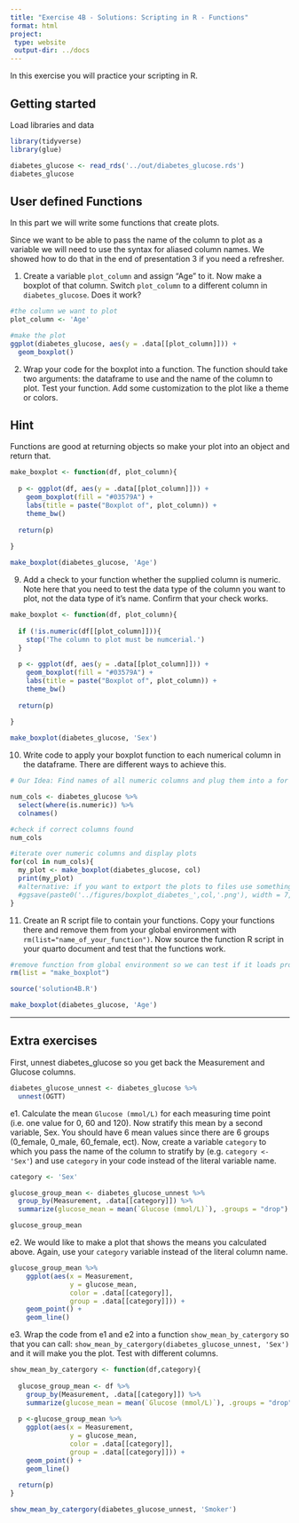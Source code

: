```yaml
---
title: "Exercise 4B - Solutions: Scripting in R - Functions"
format: html
project:
 type: website
 output-dir: ../docs
---
```


In this exercise you will practice your scripting in R. 

## Getting started

Load libraries and data

```r
library(tidyverse)
library(glue)
```

```r
diabetes_glucose <- read_rds('../out/diabetes_glucose.rds')
diabetes_glucose
```

## User defined Functions

In this part we will write some functions that create plots. 

Since we want to be able to pass the name of the column to plot as a variable we will need to use the syntax for aliased column names. We showed how to do that in the end of presentation 3 if you need a refresher.  


1. Create a variable `plot_column` and assign "Age" to it. Now make a boxplot of that column. Switch `plot_column` to a different column in `diabetes_glucose`. Does it work?

```r
#the column we want to plot
plot_column <- 'Age'

#make the plot
ggplot(diabetes_glucose, aes(y = .data[[plot_column]])) +
  geom_boxplot()

```

2. Wrap your code for the boxplot into a function. The function should take two arguments: the dataframe to use and the name of the column to plot. Test your function. Add some customization to the plot like a theme or colors. 

::: {.callout-tip collapse="true"}
## Hint

Functions are good at returning objects so make your plot into an object and return that.

:::


```r
make_boxplot <- function(df, plot_column){
  
  p <- ggplot(df, aes(y = .data[[plot_column]])) +
    geom_boxplot(fill = "#03579A") +
    labs(title = paste("Boxplot of", plot_column)) + 
    theme_bw()
  
  return(p)
  
}

make_boxplot(diabetes_glucose, 'Age')

```

9. Add a check to your function whether the supplied column is numeric. Note here that you need to test the data type of the column you want to plot, not the data type of it's name. Confirm that your check works.


```r
make_boxplot <- function(df, plot_column){
  
  if (!is.numeric(df[[plot_column]])){
    stop('The column to plot must be numcerial.')
  }
  
  p <- ggplot(df, aes(y = .data[[plot_column]])) +
    geom_boxplot(fill = "#03579A") +
    labs(title = paste("Boxplot of", plot_column)) + 
    theme_bw()
  
  return(p)
  
}

make_boxplot(diabetes_glucose, 'Sex')

```


10. Write code to apply your boxplot function to each numerical column in the dataframe. There are different ways to achieve this.

```r
# Our Idea: Find names of all numeric columns and plug them into a for loop

num_cols <- diabetes_glucose %>%
  select(where(is.numeric)) %>%
  colnames()

#check if correct columns found
num_cols

#iterate over numeric columns and display plots
for(col in num_cols){
  my_plot <- make_boxplot(diabetes_glucose, col)
  print(my_plot)
  #alternative: if you want to extport the plots to files use something like:
  #ggsave(paste0('../figures/boxplot_diabetes_',col,'.png'), width = 7, height = 5)
}

```


11. Create an R script file to contain your functions. Copy your functions there and remove them from your global environment with `rm(list="name_of_your_function")`. Now source the function R script in your quarto document and test that the functions work. 

```r
#remove function from global environment so we can test if it loads properly from the script
rm(list = "make_boxplot")
```

```r
source('solution4B.R')
```

```r
make_boxplot(diabetes_glucose, 'Age')
```


-------------------------------

## Extra exercises

First, unnest diabetes_glucose so you get back the Measurement and Glucose columns. 

```r
diabetes_glucose_unnest <- diabetes_glucose %>%
  unnest(OGTT)
```


e1. Calculate the mean `Glucose (mmol/L)` for each measuring time point (i.e. one value for 0, 60 and 120). Now stratify this mean by a second variable, Sex. You should have 6 mean values since there are 6 groups (0_female, 0_male, 60_female, ect). Now, create a variable `category` to which you pass the name of the column to stratify by (e.g. `category <- 'Sex'`) and use `category` in your code instead of the literal variable name. 


```r
category <- 'Sex'

glucose_group_mean <- diabetes_glucose_unnest %>%
  group_by(Measurement, .data[[category]]) %>%
  summarize(glucose_mean = mean(`Glucose (mmol/L)`), .groups = "drop")

glucose_group_mean
```

e2. We would like to make a plot that shows the means you calculated above. Again, use your `category` variable instead of the literal column name. 


```r
glucose_group_mean %>%
    ggplot(aes(x = Measurement,
               y = glucose_mean, 
               color = .data[[category]],
               group = .data[[category]])) +
    geom_point() +
    geom_line()
```

e3. Wrap the code from e1 and e2 into a function `show_mean_by_catergory` so that you can call: 
`show_mean_by_catergory(diabetes_glucose_unnest, 'Sex')` and it will make you the plot. Test with different columns. 

```r
show_mean_by_catergory <- function(df,category){
  
  glucose_group_mean <- df %>%
    group_by(Measurement, .data[[category]]) %>%
    summarize(glucose_mean = mean(`Glucose (mmol/L)`), .groups = "drop")
  
  p <-glucose_group_mean %>%
    ggplot(aes(x = Measurement,
               y = glucose_mean, 
               color = .data[[category]],
               group = .data[[category]])) +
    geom_point() +
    geom_line()
  
  return(p)
}
```

```r
show_mean_by_catergory(diabetes_glucose_unnest, 'Smoker')
```

